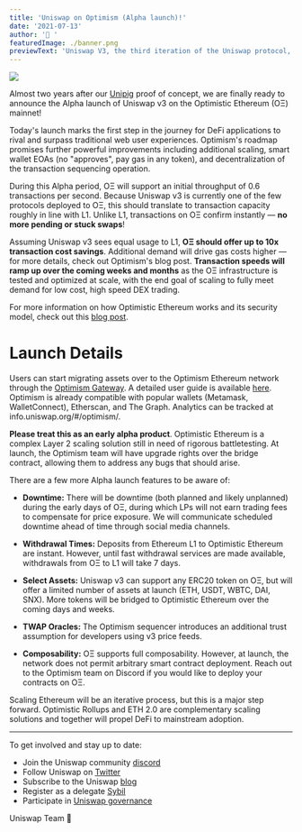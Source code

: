 ```yaml
---
title: 'Uniswap on Optimism (Alpha launch)!'
date: '2021-07-13'
author: '🦄 '
featuredImage: ./banner.png
previewText: 'Uniswap V3, the third iteration of the Uniswap protocol, has been deployed to the Optimism mainnet!'
---
```


![](./swap.gif)

Almost two years after our [Unipig](https://unipig.exchange/) proof of concept, we are finally ready to announce the Alpha launch of Uniswap v3 on the Optimistic Ethereum (OΞ) mainnet!

Today&#39;s launch marks the first step in the journey for DeFi applications to rival and surpass traditional web user experiences. Optimism&#39;s roadmap promises further powerful improvements including additional scaling, smart wallet EOAs (no &quot;approves&quot;, pay gas in any token), and decentralization of the transaction sequencing operation.

During this Alpha period, OΞ will support an initial throughput of 0.6 transactions per second. Because Uniswap v3 is currently one of the few protocols deployed to OΞ, this should translate to transaction capacity roughly in line with L1. Unlike L1, transactions on OΞ confirm instantly — **no more pending or stuck swaps**!

Assuming Uniswap v3 sees equal usage to L1, **OΞ should offer up to 10x transaction cost savings**. Additional demand will drive gas costs higher — for more details, check out Optimism&#39;s blog post. **Transaction speeds will ramp up over the coming weeks and months** as the OΞ infrastructure is tested and optimized at scale, with the end goal of scaling to fully meet demand for low cost, high speed DEX trading.

For more information on how Optimistic Ethereum works and its security model, check out this [blog post](https://research.paradigm.xyz/rollups).

# Launch Details

Users can start migrating assets over to the Optimism Ethereum network through the [Optimism Gateway](https://gateway.optimism.io/). A detailed user guide is available [here](https://help.uniswap.org/en/collections/3033942-layer-2). Optimism is already compatible with popular wallets (Metamask, WalletConnect), Etherscan, and The Graph. Analytics can be tracked at info.uniswap.org/#/optimism/.

**Please treat this as an early alpha product**. Optimistic Ethereum is a complex Layer 2 scaling solution still in need of rigorous battletesting. At launch, the Optimism team will have upgrade rights over the bridge contract, allowing them to address any bugs that should arise.

There are a few more Alpha launch features to be aware of:

- **Downtime:** There will be downtime (both planned and likely unplanned) during the early days of OΞ, during which LPs will not earn trading fees to compensate for price exposure. We will communicate scheduled downtime ahead of time through social media channels.

- **Withdrawal Times:** Deposits from Ethereum L1 to Optimistic Ethereum are instant. However, until fast withdrawal services are made available, withdrawals from OΞ to L1 will take 7 days.

- **Select Assets:** Uniswap v3 can support any ERC20 token on OΞ, but will offer a limited number of assets at launch (ETH, USDT, WBTC, DAI, SNX). More tokens will be bridged to Optimistic Ethereum over the coming days and weeks.

- **TWAP Oracles:** The Optimism sequencer introduces an additional trust assumption for developers using v3 price feeds.

- **Composability:** OΞ supports full composability. However, at launch, the network does not permit arbitrary smart contract deployment. Reach out to the Optimism team on Discord if you would like to deploy your contracts on OΞ.

Scaling Ethereum will be an iterative process, but this is a major step forward. Optimistic Rollups and ETH 2.0 are complementary scaling solutions and together will propel DeFi to mainstream adoption.

---

To get involved and stay up to date:

- Join the Uniswap community [discord](https://discord.gg/FCfyBSbCU5)
- Follow Uniswap on [Twitter](https://twitter.com/Uniswap)
- Subscribe to the Uniswap [blog](/blog)
- Register as a delegate [Sybil](http://sybil.org/)
- Participate in [Uniswap governance](http://gov.uniswap.org/)

Uniswap Team
🦄
